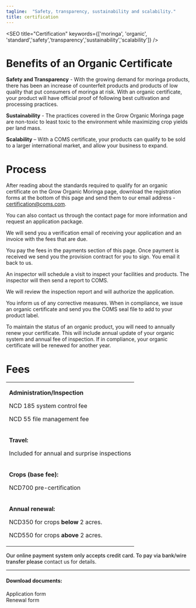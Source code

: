 ```yaml
---
tagline:  "Safety, transparency, sustainability and scalability."
title: certification
---
```



<SEO title="Certification" keywords={['moringa', 'organic', 'standard','safety','transparency','sustainability','scalability']} />

<!-- illustrations imports -->



<h1 className="benefit">Benefits of an Organic Certificate</h1>

**Safety and Transparency** - With the growing demand for moringa products, there has been an increase of counterfeit products and products of low quality that put consumers of moringa at risk. With an organic certificate, your product will have official proof of following 
best cultivation and processing practices. 

**Sustainability** - The practices covered in the Grow Organic Moringa  page are non-toxic to 
least toxic to the environment while maximizing crop yields per land mass.

**Scalability** – With a COMS certificate, your products can qualify to be sold to a larger international market, and allow your business to expand.

<Seals />


<h1 className="certificateLine">Process</h1>

<Ctitle icon={registrationIcon}  heading="1. Registration" />

After reading about the standards required to qualify for an organic certificate on the <Link to="/cultivation">Grow Organic Moringa</Link> page, download the <Link to="/certification">registration forms</Link> at the bottom of this page and send them to our email address - <a href="emailto:certification@coms.com">certification@coms.com.</a>

You can also contact us through the contact page for more information and request an <Link to="/contact">application package</Link>.

<Ctitle icon={verificationIcon}  heading="2. Verification" />

We will send you a verification email of receiving your application and an invoice with the fees that are due. 

<Ctitle icon={paymentIcon}  heading="3. Payment" />

You pay the fees in the payments section of this page. Once payment is received we send you the provision  contract for you to sign. 
You email it back to us.

<Ctitle icon={inspectionIcon}  heading="4. Inspection" />

An inspector will schedule a visit to inspect your facilities and products. The inspector will then send a report to COMS.

<Ctitle icon={authorizationIcon}  heading="5. Authorization" />

We will review the inspection report and will authorize the application.

<Ctitle icon={certificationIcon}  heading="6. Certification" />

You inform us of any corrective measures. When in compliance, we issue an organic certificate and send you the COMS seal file to add to your product label.

<Ctitle icon={maintenanceIcon}  heading="7. Maintenance" />

To maintain the status of an organic product, you will need to annually renew your certificate.  This will include annual update of your organic system and annual fee of inspection. If in compliance, your organic certificate will be renewed for another year.

<h1 className="certificateLine">Fees</h1>

<table className="feeDesign">
    <tr>
        <td>
        <p><b>Administration/Inspection</b></p>
        <p>NCD 185 system control fee</p>
        <p>NCD 55 file management fee</p>
        </td>
    </tr>
    <tr>
        <td>
        <p><b>Travel:</b></p>
        <p>Included for annual and surprise inspections</p>        
        </td>
    </tr>
    <tr>
        <td>
        <p><b>Crops (base fee):</b></p>
        <p>NCD700 pre-certification</p>        
        </td>
    </tr>
    <tr>
        <td>
        <p><b>Annual renewal:</b></p>
        <p>NCD350 for crops <b>below</b> 2 acres.</p>
        <p>NCD550 for crops <b>above </b>2 acres.</p>        
        </td>
    </tr>
</table>

<p className="desaLine">
<span style="font-weight:500;">Our online payment system only accepts credit card. To pay via bank/wire transfer please </span><Link to="/contact">contact us for details</Link>. </p>


* * *
<PaymentComponent />

<div style={{ marginTop: 100, paddingTop:20, paddingBottom: 20}}>
<h4>Download documents:</h4>
<Link>Application form</Link> <br />
<Link>Renewal form</Link>
</div>